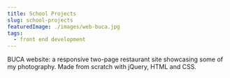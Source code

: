 ```yaml
---
title: School Projects
slug: school-projects
featuredImage: ./images/web-buca.jpg
tags:
  - front end development
---
```


BUCA website: a responsive two-page restaurant site showcasing some of my photography. Made from scratch with jQuery, HTML and CSS.
